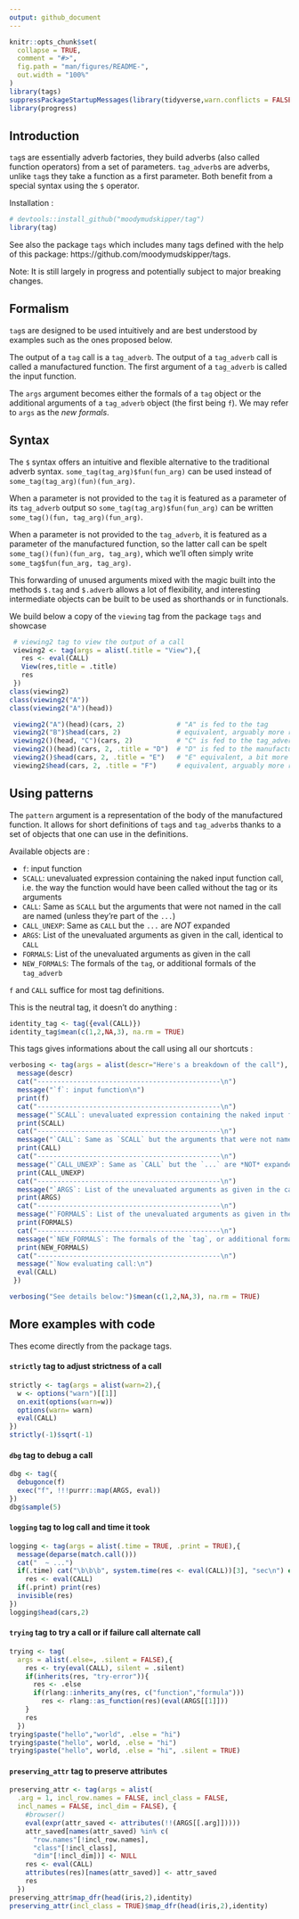 ---
output: github_document
---

<!-- README.md is generated from README.Rmd. Please edit that file -->

```{r setup, include = FALSE}
knitr::opts_chunk$set(
  collapse = TRUE,
  comment = "#>",
  fig.path = "man/figures/README-",
  out.width = "100%"
)
library(tags)
suppressPackageStartupMessages(library(tidyverse,warn.conflicts = FALSE))
library(progress)
```

## Introduction

`tag`s are essentially adverb factories, they build adverbs (also called
function operators) from a set of parameters. `tag_adverb`s are adverbs,
unlike `tag`s they take a function as a first parameter.
Both benefit from a special syntax using the `$` operator.

Installation :

```{r}
# devtools::install_github("moodymudskipper/tag")
library(tag)
```

See also the package `tags` which includes many tags defined with the help of
this package: https://github.com/moodymudskipper/tags.

Note: It is still largely in progress and potentially subject to major breaking changes.

## Formalism

`tag`s are designed to be used intuitively and are best understood by
examples such as the ones proposed below.

The output of a `tag` call is a `tag_adverb`. The output of a `tag_adverb`
call is called a manufactured function. The first argument of a `tag_adverb`
is called the input function.

The `args` argument becomes either the formals of a `tag` object or the
additional arguments of a `tag_adverb` object (the first being `f`). We
may refer to `args` as the *new formals*.

## Syntax

The `$` syntax offers an intuitive and flexible alternative to the traditional
adverb syntax. `some_tag(tag_arg)$fun(fun_arg)` can be used instead of
`some_tag(tag_arg)(fun)(fun_arg)`.

When a parameter is not provided to the `tag` it is featured as a parameter
of its `tag_adverb` output so `some_tag(tag_arg)$fun(fun_arg)` can be written
`some_tag()(fun, tag_arg)(fun_arg)`.

When a parameter is not provided to the `tag_adverb`, it is featured as a
parameter of the manufactured function, so the latter call can be spelt
`some_tag()(fun)(fun_arg, tag_arg)`, which we'll often simply write
`some_tag$fun(fun_arg, tag_arg)`.

This forwarding of unused arguments mixed with the magic built into the
methods `$.tag` and `$.adverb` allows a lot of flexibility, and interesting
intermediate objects can be built to be used as shorthands or in functionals.

We build below a copy of the `viewing` tag from the package `tags` and showcase

```{r}
 # viewing2 tag to view the output of a call
 viewing2 <- tag(args = alist(.title = "View"),{
   res <- eval(CALL)
   View(res,title = .title)
   res
 })
class(viewing2)
class(viewing2("A"))
class(viewing2("A")(head))
```

```{r, eval = FALSE}
 viewing2("A")(head)(cars, 2)             # "A" is fed to the tag
 viewing2("B")$head(cars, 2)              # equivalent, arguably more readable
 viewing2()(head, "C")(cars, 2)           # "C" is fed to the tag_adverb
 viewing2()(head)(cars, 2, .title = "D")  # "D" is fed to the manufactured function
 viewing2()$head(cars, 2, .title = "E")   # "E" equivalent, a bit more readable
 viewing2$head(cars, 2, .title = "F")     # equivalent, arguably more readable
```

## Using patterns

 The `pattern` argument is a representation of the body of the manufactured
 function. It allows for short definitions of `tag`s and `tag_adverb`s thanks
  to a set of objects that one can use in the definitions.

Available objects are :

- `f`: input function
- `SCALL`: unevaluated expression containing the naked input function call, i.e. the way the function would have been called without the tag or its arguments
- `CALL`: Same as `SCALL` but the arguments that were not named in the call are named (unless they're part of the `...`)
- `CALL_UNEXP`: Same as `CALL` but the `...` are *NOT* expanded
- `ARGS`: List of the unevaluated arguments as given in the call, identical to `CALL`
- `FORMALS`: List of the unevaluated arguments as given in the call
- `NEW_FORMALS`: The formals of the `tag`, or additional formals of the `tag_adverb`

 `f` and `CALL` suffice for most tag definitions.

This is the neutral tag, it doesn't do anything :


```{r}
identity_tag <- tag({eval(CALL)})
identity_tag$mean(c(1,2,NA,3), na.rm = TRUE)
```

This tags gives informations about the call using all our shortcuts :

```{r}
verbosing <- tag(args = alist(descr="Here's a breakdown of the call"), {
  message(descr)
  cat("----------------------------------------------\n")
  message("`f`: input function\n")
  print(f)
  cat("----------------------------------------------\n")
  message("`SCALL`: unevaluated expression containing the naked input function call\n")
  print(SCALL)
  cat("----------------------------------------------\n")
  message("`CALL`: Same as `SCALL` but the arguments that were not named in the call are named\n")
  print(CALL)
  cat("----------------------------------------------\n")
  message("`CALL_UNEXP`: Same as `CALL` but the `...` are *NOT* expanded\n")
  print(CALL_UNEXP)
  cat("----------------------------------------------\n")
  message("`ARGS`: List of the unevaluated arguments as given in the call, identical to `CALL`\n")
  print(ARGS)
  cat("----------------------------------------------\n")
  message("`FORMALS`: List of the unevaluated arguments as given in the call\n")
  print(FORMALS)
  cat("----------------------------------------------\n")
  message("`NEW_FORMALS`: The formals of the `tag`, or additional formals of the `tag_adverb`\n")
  print(NEW_FORMALS)
  cat("----------------------------------------------\n")
  message("`Now evaluating call:\n")
  eval(CALL)
 })

verbosing("See details below:")$mean(c(1,2,NA,3), na.rm = TRUE)
```


## More examples with code
 
Thes ecome directly from the package tags.

#### `strictly` tag to adjust strictness of a call

```{r}
strictly <- tag(args = alist(warn=2),{
  w <- options("warn")[[1]]
  on.exit(options(warn=w))
  options(warn= warn)
  eval(CALL)
})
strictly(-1)$sqrt(-1)
```


#### `dbg` tag to debug a call

```{r, eval = FALSE}
dbg <- tag({
  debugonce(f)
  exec("f", !!!purrr::map(ARGS, eval))
})
dbg$sample(5)
```

#### `logging` tag to log call and time it took

```{r}
logging <- tag(args = alist(.time = TRUE, .print = TRUE),{
  message(deparse(match.call()))
  cat("  ~ ...")
  if(.time) cat("\b\b\b", system.time(res <- eval(CALL))[3], "sec\n") else
    res <- eval(CALL)
  if(.print) print(res)
  invisible(res)
})
logging$head(cars,2)
```

#### `trying` tag to try a call or if failure call alternate call

```{r}
trying <- tag(
  args = alist(.else=, .silent = FALSE),{
    res <- try(eval(CALL), silent = .silent)
    if(inherits(res, "try-error")){
      res <- .else
      if(rlang::inherits_any(res, c("function","formula")))
        res <- rlang::as_function(res)(eval(ARGS[[1]]))
    }
    res
  })
trying$paste("hello","world", .else = "hi")
trying$paste("hello", world, .else = "hi")
trying$paste("hello", world, .else = "hi", .silent = TRUE)
```

#### `preserving_attr` tag to preserve attributes

```{r}
preserving_attr <- tag(args = alist(
  .arg = 1, incl_row.names = FALSE, incl_class = FALSE,
  incl_names = FALSE, incl_dim = FALSE), {
    #browser()
    eval(expr(attr_saved <- attributes(!!(ARGS[[.arg]]))))
    attr_saved[names(attr_saved) %in% c(
      "row.names"[!incl_row.names],
      "class"[!incl_class],
      "dim"[!incl_dim])] <- NULL
    res <- eval(CALL)
    attributes(res)[names(attr_saved)] <- attr_saved
    res
  })
preserving_attr$map_dfr(head(iris,2),identity)
preserving_attr(incl_class = TRUE)$map_dfr(head(iris,2),identity)
```

